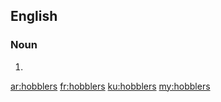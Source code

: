 ==English==

===Noun===
{{head|en|plural}}

# {{plural of|hobbler|lang=en|nocat=1}}

[[ar:hobblers]]
[[fr:hobblers]]
[[ku:hobblers]]
[[my:hobblers]]